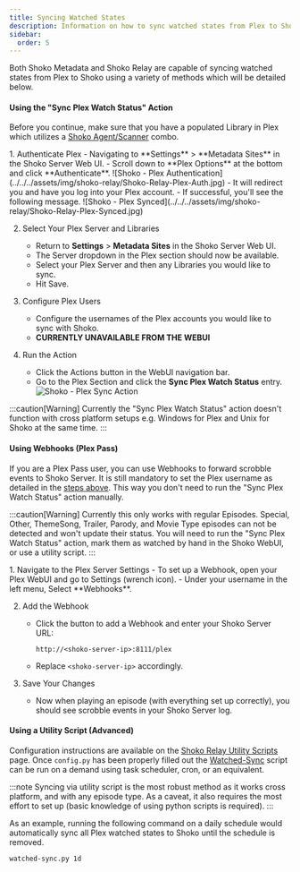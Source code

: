 ```yaml
---
title: Syncing Watched States
description: Information on how to sync watched states from Plex to Shoko.
sidebar:
  order: 5
---
```


Both Shoko Metadata and Shoko Relay are capable of syncing watched states from Plex to Shoko using a variety of methods which will be detailed below.

#### Using the "Sync Plex Watch Status" Action

Before you continue, make sure that you have a populated Library in Plex which utilizes a [Shoko Agent/Scanner](../installing-agents-scanners) combo.

<Steps>
1. Authenticate Plex
    - Navigating to **Settings** > **Metadata Sites** in the Shoko Server Web UI. 
    - Scroll down to **Plex Options** at the bottom and click **Authenticate**.
    ![Shoko - Plex Authentication](../../../assets/img/shoko-relay/Shoko-Relay-Plex-Auth.jpg)
    - It will redirect you and have you log into your Plex account.
    - If successful, you'll see the following message.
    ![Shoko - Plex Synced](../../../assets/img/shoko-relay/Shoko-Relay-Plex-Synced.jpg)

2. Select Your Plex Server and Libraries
    - Return to **Settings** > **Metadata Sites** in the Shoko Server Web UI.
    - The Server dropdown in the Plex section should now be available.
    - Select your Plex Server and then any Libraries you would like to sync.
    - Hit Save.

3. Configure Plex Users
    - Configure the usernames of the Plex accounts you would like to sync with Shoko.
    - **CURRENTLY UNAVAILABLE FROM THE WEBUI**

4. Run the Action
    - Click the Actions button in the WebUI navigation bar.
    - Go to the Plex Section and click the **Sync Plex Watch Status** entry.
      ![Shoko - Plex Sync Action](../../../assets/img/shoko-relay/Shoko-Relay-Plex-Sync-Action.jpg)
</Steps>

:::caution[Warning]
Currently the "Sync Plex Watch Status" action doesn't function with cross platform setups e.g. Windows for Plex and Unix for Shoko at the same time.
:::

#### Using Webhooks (Plex Pass)

If you are a Plex Pass user, you can use Webhooks to forward scrobble events to Shoko Server. It is still mandatory to set the Plex username as detailed in the [steps above](#using-the-sync-plex-watch-status-action). This way you don't need to run the "Sync Plex Watch Status" action manually.

:::caution[Warning]
Currently this only works with regular Episodes. Special, Other, ThemeSong, Trailer, Parody, and Movie Type episodes can not be detected and won't update their status.
You will need to run the "Sync Plex Watch Status" action, mark them as watched by hand in the Shoko WebUI, or use a utility script.
:::

<Steps>
1. Navigate to the Plex Server Settings
    - To set up a Webhook, open your Plex WebUI and go to Settings (wrench icon).
    - Under your username in the left menu, Select **Webhooks**.

2. Add the Webhook
    - Click the button to add a Webhook and enter your Shoko Server URL:
      ```
      http://<shoko-server-ip>:8111/plex
      ```
    - Replace `<shoko-server-ip>` accordingly.

3. Save Your Changes
    - Now when playing an episode (with everything set up correctly), you should see scrobble events in your Shoko Server log.
</Steps>

#### Using a Utility Script (Advanced)


Configuration instructions are available on the [Shoko Relay Utility Scripts](../shoko-relay-utility-scripts) page. Once `config.py` has been properly filled out the [Watched-Sync](../shoko-relay-utility-scripts/#watched-sync) script can be run on a demand using task scheduler, cron, or an equivalent.

:::note
Syncing via utility script is the most robust method as it works cross platform, and with any episode type. As a caveat, it also requires the most effort to set up (basic knowledge of using python scripts is required).
:::

As an example, running the following command on a daily schedule would automatically sync all Plex watched states to Shoko until the schedule is removed.

```sh
watched-sync.py 1d
```
